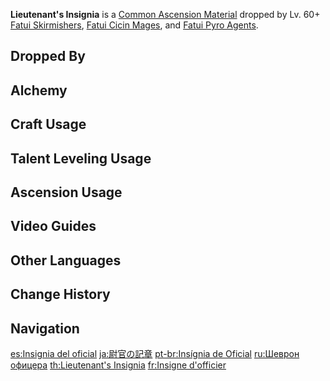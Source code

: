 {{Item Infobox
|id          = 112034
|image       = Item Officer's Insignia.png
|type        = Common Ascension Materials
|group       = Fatui Insignia
|group2      = General Enemy Drops
|invCategory = Character Development Items
|rarity      = 3
|description = An insignia to identify officers. The Fatui possess a colossal army, so there must be something extraordinary about the ones who achieved this rank within the group.
|source1     = Dropped by Lv. 60+ [[Fatui Skirmishers]]
|source2     = Dropped by Lv. 60+ [[Fatui Cicin Mages]]
|source3     = Dropped by Lv. 60+ [[Fatui Pyro Agent]]s
|source4     = [[Alchemy]]
|source5     = 
}}
'''Lieutenant's Insignia''' is a [[Common Ascension Material]] dropped by Lv. 60+ [[Fatui Skirmishers]], [[Fatui Cicin Mages]], and [[Fatui Pyro Agent]]s.

==Dropped By==
{{Dropped By|level=60}}

==Alchemy==
{{Recipe
|type = Crafting
|Sergeant's Insignia = 3
|Mora = 50
|sort = Sergeant's Insignia,Mora
}}

==Craft Usage==
{{Craft Usage}}

==Talent Leveling Usage==
{{Talent Leveling Usage}}

==Ascension Usage==
{{Ascension Usage}}

==Video Guides==
{{EVT
|video1   = https://youtu.be/EJurpBu3V_Y
|caption1 = Farm Guide (Mondstadt and Liyue)

|video2   = https://youtu.be/0G4DreFWa-g
|caption2 = Farm Guide (Mondstadt, Liyue and Inazuma)
}}

==Other Languages==
{{Other Languages
|en      = Lieutenant's Insignia
|zhs     = 尉官的徽记
|zhs_rm  = Wèiguān de Huījì
|zht     = 尉官的徽記
|zht_rm  = Wèiguān de Huījì
|zh_tl   = Lieutenant's Insignia
|ja      = 尉官の記章
|ja_rm   = Ikan no Kishou
|ja_tl   = Company Officer's Insignia
|ko      = 위관의 휘장
|ko_rm   = Wigwan-ui Hwijang
|ko_tl   = Company Officer's Insignia
|es      = Insignia del oficial
|es_tl   = Officer's Insignia
|fr      = Insigne d'officier
|fr_tl   = Officer's Insignia
|ru      = Шеврон офицера
|ru_tl   = Officer's Chevron
|th      = Officer's Insignia
|th_rm   = 
|th_tl   = 
|vi      = Phù Hiệu Hiệu Úy
|vi_tl   = 
|de      = Abzeichen für Offiziere
|de_tl   = Insignia for Officers
|id      = Lieutenant's Insignia
|pt      = Insígnia de Oficial
|pt_tl   = 
}}

==Change History==
{{Change History|1.0}}

==Navigation==
{{Development Item Navbox|type=Common Ascension Materials}}

[[es:Insignia del oficial]]
[[ja:尉官の記章]]
[[pt-br:Insígnia de Oficial]]
[[ru:Шеврон офицера]]
[[th:Lieutenant's Insignia]]
[[fr:Insigne d'officier]]